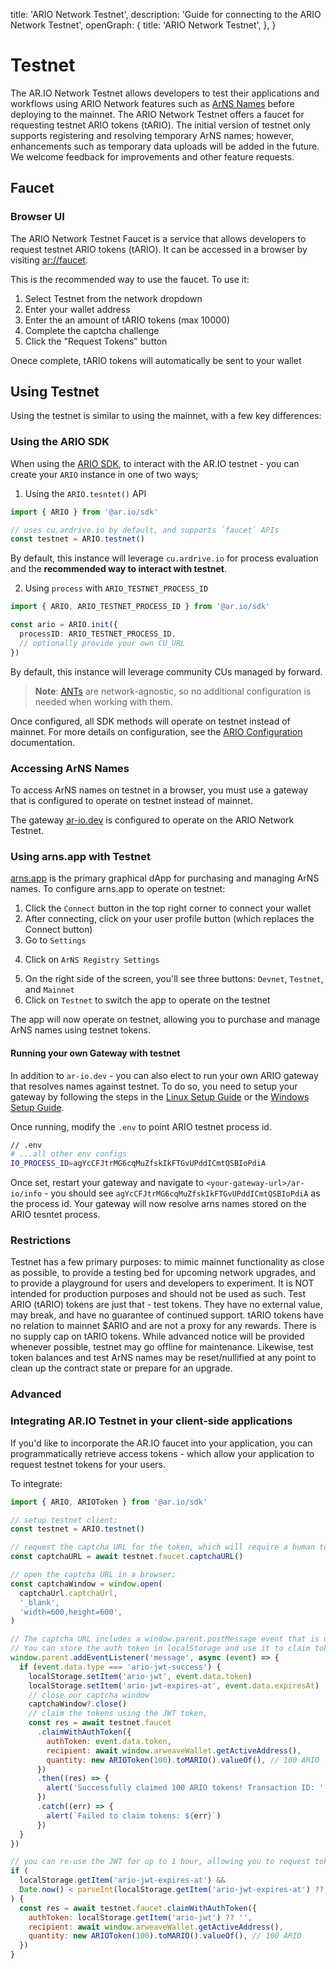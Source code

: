 
  title: 'ARIO Network Testnet',
  description: 'Guide for connecting to the ARIO Network Testnet',
  openGraph: {
    title: 'ARIO Network Testnet',
  },
}

<HeroPattern />

# Testnet

The AR.IO Network Testnet allows developers to test their applications and workflows using ARIO Network features such as [ArNS Names](/arns) before deploying to the mainnet. The ARIO Network Testnet offers a faucet for requesting testnet ARIO tokens (tARIO). The initial version of testnet only supports registering and resolving temporary ArNS names; however, enhancements such as temporary data uploads will be added in the future. We welcome feedback for improvements and other feature requests.

## Faucet

### Browser UI

The ARIO Network Testnet Faucet is a service that allows developers to request testnet ARIO tokens (tARIO). It can be accessed in a browser by visiting [ar://faucet](https://faucet.arweave.net).

This is the recommended way to use the faucet. To use it:

1. Select Testnet from the network dropdown
2. Enter your wallet address
3. Enter the an amount of tARIO tokens (max 10000)
4. Complete the captcha challenge
5. Click the "Request Tokens" button

Onece complete, tARIO tokens will automatically be sent to your wallet

## Using Testnet

Using the testnet is similar to using the mainnet, with a few key differences:

### Using the ARIO SDK

When using the [ARIO SDK](/ar-io-sdk), to interact with the AR.IO testnet - you can create your `ARIO` instance in one of two ways;

1. Using the `ARIO.tesntet()` API

```typescript
import { ARIO } from '@ar.io/sdk'

// uses cu.ardrive.io by default, and supports `faucet` APIs
const testnet = ARIO.testnet()
```

By default, this instance will leverage `cu.ardrive.io` for process evaluation and the **recommended way to interact with testnet**.

2. Using `process` with `ARIO_TESTNET_PROCESS_ID`

```typescript
import { ARIO, ARIO_TESTNET_PROCESS_ID } from '@ar.io/sdk'

const ario = ARIO.init({
  processID: ARIO_TESTNET_PROCESS_ID,
  // optionally provide your own CU_URL
})
```

By default, this instance will leverage community CUs managed by forward.

> **Note**: [ANTs](/arns#arweave-name-token-ant) are network-agnostic, so no additional configuration is needed when working with them.

Once configured, all SDK methods will operate on testnet instead of mainnet. For more details on configuration, see the [ARIO Configuration](/ar-io-sdk/ario/configuration) documentation.

### Accessing ArNS Names

To access ArNS names on testnet in a browser, you must use a gateway that is configured to operate on testnet instead of mainnet.

The gateway [ar-io.dev](https://ar-io.dev) is configured to operate on the ARIO Network Testnet.

### Using arns.app with Testnet

[arns.app](https://arns.arweave.net) is the primary graphical dApp for purchasing and managing ArNS names. To configure arns.app to operate on testnet:

1. Click the `Connect` button in the top right corner to connect your wallet
2. After connecting, click on your user profile button (which replaces the Connect button)
3. Go to `Settings`

<Diagram src="https://arweave.net/Fnx3diD-WCAPTYqihFnUwjdf_B02qrIGwhZy_snHwy4" />

4. Click on `ArNS Registry Settings`

<Diagram src="https://arweave.net/E6ViqW8I1tz7XGLDkBwN06S3Rdadsr-T_sUMGoQeK7A" />

5. On the right side of the screen, you'll see three buttons: `Devnet`, `Testnet`, and `Mainnet`
6. Click on `Testnet` to switch the app to operate on the testnet

<Diagram src="https://arweave.net/fk93kWHwnDYRR-R2EoEso4bRbXoyyjqIvZ4Oi4GL968" />

The app will now operate on testnet, allowing you to purchase and manage ArNS names using testnet tokens.

#### Running your own Gateway with testnet

In addition to `ar-io.dev` - you can also elect to run your own ARIO gateway that resolves names against testnet. To do so, you need to setup your gateway by following the steps in the [Linux Setup Guide](/gateways/linux-setup) or the [Windows Setup Guide](/gateways/windows-setup).

Once running, modify the `.env` to point ARIO testnet process id.

```bash
// .env
# ...all other env configs
IO_PROCESS_ID=agYcCFJtrMG6cqMuZfskIkFTGvUPddICmtQSBIoPdiA
```

Once set, restart your gateway and navigate to `<your-gateway-url>/ar-io/info` - you should see `agYcCFJtrMG6cqMuZfskIkFTGvUPddICmtQSBIoPdiA` as the process id. Your gateway will now resolve arns names stored on the ARIO tesntet process.

### Restrictions

Testnet has a few primary purposes: to mimic mainnet functionality as close as possible, to provide a testing bed for upcoming network upgrades, and to provide a playground for users and developers to experiment. It is NOT intended for production purposes and should not be used as such.
Test ARIO (tARIO) tokens are just that - test tokens. They have no external value, may break, and have no guarantee of continued support. tARIO tokens have no relation to mainnet $ARIO and are not a proxy for any rewards. There is no supply cap on tARIO tokens.
While advanced notice will be provided whenever possible, testnet may go offline for maintenance. Likewise, test token balances and test ArNS names may be reset/nullified at any point to clean up the contract state or prepare for an upgrade.

### Advanced

### Integrating AR.IO Testnet in your client-side applications

If you'd like to incorporate the AR.IO faucet into your application, you can programmatically retrieve access tokens - which allow your application to request testnet tokens for your users.

To integrate:

```js
import { ARIO, ARIOToken } from '@ar.io/sdk'

// setup testnet client;
const testnet = ARIO.testnet()

// request the captcha URL for the token, which will require a human to solve
const captchaURL = await testnet.faucet.captchaURL()

// open the captcha URL in a browser;
const captchaWindow = window.open(
  captchaUrl.captchaUrl,
  '_blank',
  'width=600,height=600',
)

// The captcha URL includes a window.parent.postMessage event that is used to send the auth token to the parent window.
// You can store the auth token in localStorage and use it to claim tokens for the duration of the auth token's expiration (default 1 hour).
window.parent.addEventListener('message', async (event) => {
  if (event.data.type === 'ario-jwt-success') {
    localStorage.setItem('ario-jwt', event.data.token)
    localStorage.setItem('ario-jwt-expires-at', event.data.expiresAt)
    // close our captcha window
    captchaWindow?.close()
    // claim the tokens using the JWT token,
    const res = await testnet.faucet
      .claimWithAuthToken({
        authToken: event.data.token,
        recipient: await window.arweaveWallet.getActiveAddress(),
        quantity: new ARIOToken(100).toMARIO().valueOf(), // 100 ARIO
      })
      .then((res) => {
        alert('Successfully claimed 100 ARIO tokens! Transaction ID: ' + res.id)
      })
      .catch((err) => {
        alert(`Failed to claim tokens: ${err}`)
      })
  }
})

// you can re-use the JWT for up to 1 hour, allowing you to request tokens for multiple wallets without having to satisfy the catpcha multiple times
if (
  localStorage.getItem('ario-jwt-expires-at') &&
  Date.now() < parseInt(localStorage.getItem('ario-jwt-expires-at') ?? '0')
) {
  const res = await testnet.faucet.claimWithAuthToken({
    authToken: localStorage.getItem('ario-jwt') ?? '',
    recipient: await window.arweaveWallet.getActiveAddress(),
    quantity: new ARIOToken(100).toMARIO().valueOf(), // 100 ARIO
  })
}
```
